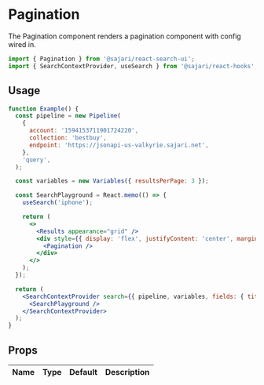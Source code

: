 
<SEO title="Pagination" description="The Pagination component renders a pagination component with config wired in." />

# Pagination

The Pagination component renders a pagination component with config wired in.

```js
import { Pagination } from '@sajari/react-search-ui';
import { SearchContextProvider, useSearch } from '@sajari/react-hooks';
```

## Usage

```jsx
function Example() {
  const pipeline = new Pipeline(
    {
      account: '1594153711901724220',
      collection: 'bestbuy',
      endpoint: 'https://jsonapi-us-valkyrie.sajari.net',
    },
    'query',
  );

  const variables = new Variables({ resultsPerPage: 3 });

  const SearchPlayground = React.memo(() => {
    useSearch('iphone');

    return (
      <>
        <Results appearance="grid" />
        <div style={{ display: 'flex', justifyContent: 'center', marginTop: '30px' }}>
          <Pagination />
        </div>
      </>
    );
  });

  return (
    <SearchContextProvider search={{ pipeline, variables, fields: { title: 'name', subtitle: 'brand' } }}>
      <SearchPlayground />
    </SearchContextProvider>
  );
}
```

## Props

| Name | Type | Default | Description |
| ---- | ---- | ------- | ----------- |
